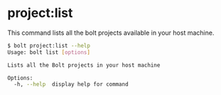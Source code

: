 
<Meta pageTitle="project:list | bolt-framework" description="Bolt Framework is a powerful CLI tool for streamlined management and deployment of projects and services." />






# project:list

This command lists all the bolt projects available in your host machine.

```bash
$ bolt project:list --help
Usage: bolt list [options]

Lists all the Bolt projects in your host machine

Options:
  -h, --help  display help for command
```
